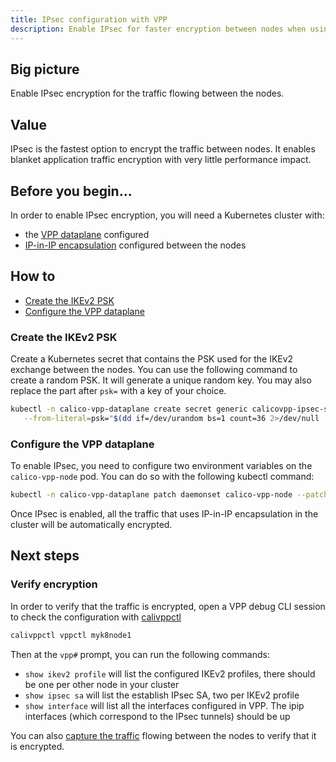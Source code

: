 ```yaml
---
title: IPsec configuration with VPP
description: Enable IPsec for faster encryption between nodes when using the VPP dataplane.
---
```


## Big picture

Enable IPsec encryption for the traffic flowing between the nodes.

## Value

IPsec is the fastest option to encrypt the traffic between nodes. It enables blanket application traffic encryption with very little performance impact.

## Before you begin...

In order to enable IPsec encryption, you will need a Kubernetes cluster with:
- the [VPP dataplane](getting-started.mdx) configured
- [IP-in-IP encapsulation](/networking/vxlan-ipip) configured between the nodes

## How to

- [Create the IKEv2 PSK](#create-the-ikev2-psk)
- [Configure the VPP dataplane](#configure-the-vpp-dataplane)

### Create the IKEv2 PSK

Create a Kubernetes secret that contains the PSK used for the IKEv2 exchange between the nodes. You can use the following command to create a random PSK. It will generate a unique random key. You may also replace the part after `psk=` with a key of your choice.
```bash
kubectl -n calico-vpp-dataplane create secret generic calicovpp-ipsec-secret \
   --from-literal=psk="$(dd if=/dev/urandom bs=1 count=36 2>/dev/null | base64)"
```

### Configure the VPP dataplane

To enable IPsec, you need to configure two environment variables on the `calico-vpp-node` pod. You can do so with the following kubectl command:
````bash
kubectl -n calico-vpp-dataplane patch daemonset calico-vpp-node --patch "$(curl https://raw.githubusercontent.com/projectcalico/vpp-dataplane/{{page.vppbranch}}/yaml/patches/ipsec.yaml)"
````

Once IPsec is enabled, all the traffic that uses IP-in-IP encapsulation in the cluster will be automatically encrypted.

## Next steps

### Verify encryption

In order to verify that the traffic is encrypted, open a VPP debug CLI session to check the configuration with [calivppctl](../../../maintenance/troubleshoot/vpp.mdx)
```bash
calivppctl vppctl myk8node1
```
Then at the `vpp#` prompt, you can run the following commands:
- `show ikev2 profile` will list the configured IKEv2 profiles, there should be one per other node in your cluster
- `show ipsec sa` will list the establish IPsec SA, two per IKEv2 profile
- `show interface` will list all the interfaces configured in VPP. The ipip interfaces (which correspond to the IPsec tunnels) should be up

You can also [capture the traffic](../../../maintenance/troubleshoot/vpp.mdx#tracing-packets) flowing between the nodes to verify that it is encrypted.
